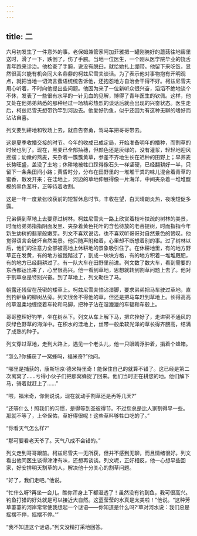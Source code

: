 ```yaml
---
---
---
```

title: 二
---




六月初发生了一件意外的事。老保姆兼管家阿加菲雅把一罐刚腌好的蘑菇往地窖里送时，滑了一下，跌倒了，伤了手腕。当地一位医生，一个刚从医学院毕业的饶舌青年跑来诊治。他检查了手腕，说没有脱臼，就给她扎上绷带。他留下来吃饭，显然很高兴能有机会同大名鼎鼎的柯兹尼雪夫谈话。为了表示他对事物抱有开明观点，就把当地一切流言蜚语统统告诉他，还抱怨地方自治会干得不好。柯兹尼雪夫用心听着，不时向他提出些问题。他因为来了一位新听众很兴奋，滔滔不绝地谈个不休，发表了一些很有水平的一针见血的见解，博得了青年医生的钦佩。这样，他又处在他弟弟熟悉的那种经过一场精彩热烈的谈话后就会出现的兴奋状态。医生走后，柯兹尼雪夫想带钓竿到河边去。他爱好钓鱼，似乎还因为有这种无聊的嗜好而沾沾自喜。

列文要到耕地和牧场上去，就自告奋勇，驾马车把哥哥带去。

这是夏季收播交接的时节。今年的收成已成定局，开始准备明年的播种，而割草的时候也到了。现在，黑麦已全部抽穗，但颜色还是灰绿的，没有灌浆，轻轻地迎风摇摆；幼嫩的燕麦，夹杂着一簇簇黄草，参差不齐地生长在迟种的田野上；早荞麦长势旺盛，盖没了土地；休耕地被牲口踩得像石头一样坚硬，已经翻耕好一半，只留下一条条田间小路；黄昏时分，分布在田野里的一堆堆干粪的味儿混合着青草的蜜香，散发开来；在洼地上，河边的草地伸展得像一片海洋，中间夹杂着一堆堆酸模的黑色茎秆，正等待着收割。

这是一年一度紧张收获前的短暂休息时节。丰收在望，白天晴朗炎热，夜晚短促多露。

兄弟俩到草地上去要穿过树林。柯兹尼雪夫一路上欣赏着枝叶扶疏的树林的美景，时而给弟弟指指阴面发黑、夹杂着黄色托叶的含苞待放的老菩提树，时而指指今年新生幼树的翡翠般嫩芽。列文不喜欢说话，也不喜欢听哥哥对自然景色的赞叹。他觉得语言会破坏自然美景。他只随声附和着，心里却不断想着别的事。过了树林以后，他们的注意力全部被高地上休耕地的景象吸引住了。在休耕地里，有的地方野草正在发黄，有的地方被践踏过了，割成一块块方格，有的地方积着一堆堆厩肥，有的地方已经翻耕过了。有一队大车在田野里前进。列文数了数大车，看到需要的东西都运出来了，心里很高兴。他一看到草地，思想就转到割草问题上去了。他对于割草总是特别兴奋。到了草地上，列文勒住了马。

朝露还残留在茂密的矮草上。柯兹尼雪夫怕沾湿脚，要求弟弟把马车驶过草地，直到钓鲈鱼的柳树丛旁。列文很舍不得他的草，但还是把马车赶到草地上。长得高高的草温柔地缠绕着车轮和马脚，把种子沾在湿漉漉的车辐和车毂上。

哥哥整理好钓竿，坐在树丛下。列文从车上解下马，把它拴好了，走进密不通风的灰绿色野草的海洋中。在积水的洼地上，丝带一般柔软光泽的草长得齐腰高，结满了成熟的种子。

列文穿过草地，走到大路上，遇见一个老头儿，他一只眼睛浮肿着，掮着个蜂箱。

“怎么?你捕获了一窝蜂吗，福米奇?”他问。

“哪里是捕获的，康斯坦京·德米特里奇！能保住自己的就算不错了。这已经是第二次离窝了……亏得小伙子们把那窝蜂捉了回来。他们当时正在耕您的地。他们解下马，骑着就赶上了……”

“喂，福米奇，你倒说说，现在就动手割草还是再等几天?”

“还等什么！照我们的习惯，是得等到圣彼得节。不过您总是比人家割得早一些。那就不等了，上帝保佑，草好得很呢！这些草料够牲口吃的了。”

“你看天气怎么样?”

“那可要看老天爷了。天气八成不会错的。”

列文走到哥哥跟前。柯兹尼雪夫一无所获，但并不感到无聊，而且情绪很好。列文看出他同医生谈得津津有味，还想再谈谈。列文呢，正好相反，他一心想早些回家，好安排明天割草的人，解决他十分关心的割草问题。

“好了，我们走吧。”他说。

“忙什么呀?再坐一会儿。瞧你浑身上下都湿透了！虽然没有钓到鱼，我可很高兴。钓鱼打猎的好处就是可以接近大自然。这蓝莹莹的水真是太美啦！”他说。“这种芳草萋萋的河岸常常使我想起一个谜语——你知道是什么吗?‘草对河水说：我们总是摇摆不停，摇摆不停。’”

“我不知道这个谜语。”列文没精打采地回答。